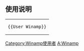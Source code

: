 {{Userbox
| id            = <div style="overflow: hidden; height: 45px;">[[File:Winamp-logo.png|46px]]</div>
| id-c          = #ff9900
| info          = 該用戶使用[[Winamp]]欣賞音樂。
| info-c        = #ffcc66
| border-c      = #000000
| usercategory  = Winamp使用者
| nocat = {{{nocat|}}}
}}
<includeonly>[[Category:Winamp使用者|{{PAGENAME}}]]</includeonly>
<noinclude>
<div style="clear: both; float: left;"></div>
<br>

== 使用说明 ==
{| style="background: transparent; float: left;"
|<pre>{{User Winamp}}</pre>
|}
[[Category:Winamp使用者]]
[[Category:软件用户框模板|A:Winamp]]</noinclude>